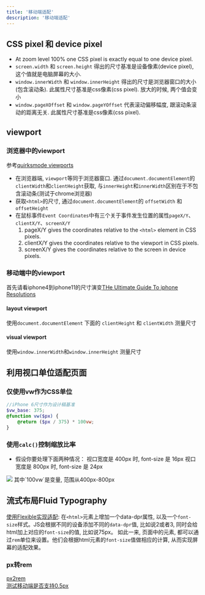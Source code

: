 ```yaml
---
title: '移动端适配'
description: '移动端适配'
---
```


## CSS pixel 和 device pixel
- At zoom level 100% one CSS pixel is exactly equal to one device pixel.
- `screen.width` 和 `screen.height` 得出的尺寸基准是设备像素(device pixel), 这个值就是电脑屏幕的大小.
- `window.innerWidth` 和 `window.innerHeight` 得出的尺寸是浏览器窗口的大小(包含滚动条). 此属性尺寸基准是css像素(css pixel).
放大的时候, 两个值会变小
- `window.pageXOffset` 和 `window.pageYOffset` 代表滚动偏移幅度, 跟滚动条滚动的距离无关. 此属性尺寸基准是css像素(css pixel).

## viewport
### 浏览器中的viewport
参考[quirksmode viewports](https://www.quirksmode.org/mobile/viewports.html)
- 在浏览器端, `viewport`等同于浏览器窗口. 通过`document.documentElement`的`clientWidth`和`clientHeight`获取, 与`innerHeight`和`innerWidth`区别在于不包含滚动条(测试于chrome浏览器)
- 获取`<html>`的尺寸, 通过`document.documentElement`的 `offsetWidth` 和 `offsetHeight`
- 在鼠标事件`Event Coordinates`中有三个关于事件发生位置的属性`pageX/Y`、`clientX/Y`、`screenX/Y`
  1. pageX/Y gives the coordinates relative to the `<html>` element in CSS pixels.
  2. clientX/Y gives the coordinates relative to the viewport in CSS pixels.
  3. screenX/Y gives the coordinates relative to the screen in device pixels.

### 移动端中的viewport
首先请看iphone4到iphone11的尺寸演变[THe Ultimate Guide To iphone Resolutions](https://www.paintcodeapp.com/news/ultimate-guide-to-iphone-resolutions)
  #### layout viewport
  使用`document.documentElement` 下面的 `clientHeight` 和 `clientWidth` 测量尺寸
  #### visual viewport
  使用`window.innerWidth`和`window.innerHeight` 测量尺寸

## 利用视口单位适配页面
### 仅使用vw作为CSS单位
```scss
//iPhone 6尺寸作为设计稿基准
$vw_base: 375; 
@function vw($px) {
    @return ($px / 375) * 100vw;
}
```
### 使用`calc()`控制缩放比率

- 假设你要处理下面两种情况：
视口宽度是 400px 时, font-size 是 16px
视口宽度是 800px 时, font-size 是 24px
<Image src="/images/css/calc_font_size.webp" height={300} width={400}/>
其中`100vw`是变量, 范围从400px-800px

## 流式布局Fluid Typography
[使用Flexible实现适配](https://github.com/amfe/article/issues/17): 
在`<html>`元素上增加一个data-dpr属性, 以及一个`font-size`样式。JS会根据不同的设备添加不同的`data-dpr`值, 比如说2或者3, 同时会给html加上对应的`font-size`的值, 比如说75px。
如此一来, 页面中的元素, 都可以通过`rem`单位来设置。他们会根据html元素的`font-size`值做相应的计算, 从而实现屏幕的适配效果。
### px转rem
[px2rem](https://github.com/songsiqi/px2rem) <br/>
[测试移动端是否支持0.5px](https://github.com/amfe/lib-flexible/blob/2.0/index.js#L32)